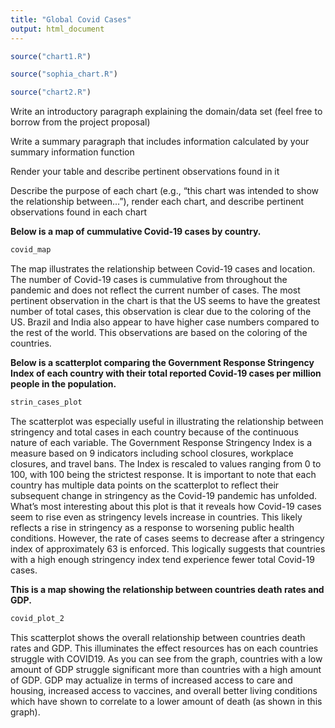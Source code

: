 ```yaml
---
title: "Global Covid Cases"
output: html_document
---
```


```r
source("chart1.R")

source("sophia_chart.R")

source("chart2.R")

```

Write an introductory paragraph explaining the domain/data set (feel free to borrow from the project proposal)

Write a summary paragraph that includes information calculated by your summary information function

Render your table and describe pertinent observations found in it

Describe the purpose of each chart (e.g., "this chart was intended to show the relationship between..."), render each chart, and describe pertinent observations found in each chart


**Below is a map of cummulative Covid-19 cases by country.**

```r
covid_map
```

The map illustrates the relationship between Covid-19 cases and location. The number of Covid-19 cases is cummulative from throughout the pandemic and does not reflect the current number of cases. The most pertinent observation in the chart is that the US seems to have the greatest number of total cases, this observation is clear due to the coloring of the US. Brazil and India also appear to have higher case numbers compared to the rest of the world. This observations are based on the coloring of the countries.

**Below is a scatterplot comparing the Government Response Stringency Index of each country with their total reported Covid-19 cases per million people in the population.**


```r
strin_cases_plot
```

The scatterplot was especially useful in illustrating the relationship between stringency and total cases in each country because of the continuous nature of each variable. The Government Response Stringency Index is a measure based on 9 indicators including school closures, workplace closures, and travel bans. The Index is rescaled to values ranging from 0 to 100, with 100 being the strictest response. It is important to note that each country has multiple data points on the scatterplot to reflect their subsequent change in stringency as the Covid-19 pandemic has unfolded. What's most interesting about this plot is that it reveals how Covid-19 cases seem to rise even as stringency levels increase in countries. This likely reflects a rise in stringency as a response to worsening public health conditions. However, the rate of cases seems to decrease after a stringency index of approximately 63 is enforced. This logically suggests that countries with a high enough stringency index tend experience fewer total Covid-19 cases.


**This is a map showing the relationship between countries death rates and GDP.**
```r
covid_plot_2
```
This scatterplot shows the overall relationship between countries death rates and GDP. This illuminates the effect resources has on each countries struggle with COVID19. As you can see from the graph, countries with a low amount of GDP struggle significant more than countries with a high amount of GDP. GDP may actualize in terms of increased access to care and housing, increased access to vaccines, and overall better living conditions which have shown to correlate to a lower amount of death (as shown in this graph).
